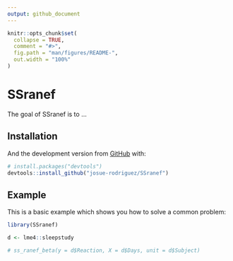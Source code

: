 ```yaml
---
output: github_document
---
```


<!-- README.md is generated from README.Rmd. Please edit that file -->

```r
knitr::opts_chunk$set(
  collapse = TRUE,
  comment = "#>",
  fig.path = "man/figures/README-",
  out.width = "100%"
)
```

# SSranef

<!-- badges: start -->
<!-- badges: end -->

The goal of SSranef is to ...

## Installation


And the development version from [GitHub](https://github.com/) with:

``` r
# install.packages("devtools")
devtools::install_github("josue-rodriguez/SSranef")
```
## Example

This is a basic example which shows you how to solve a common problem:

```r
library(SSranef)

d <- lme4::sleepstudy

# ss_ranef_beta(y = d$Reaction, X = d$Days, unit = d$Subject)
```
